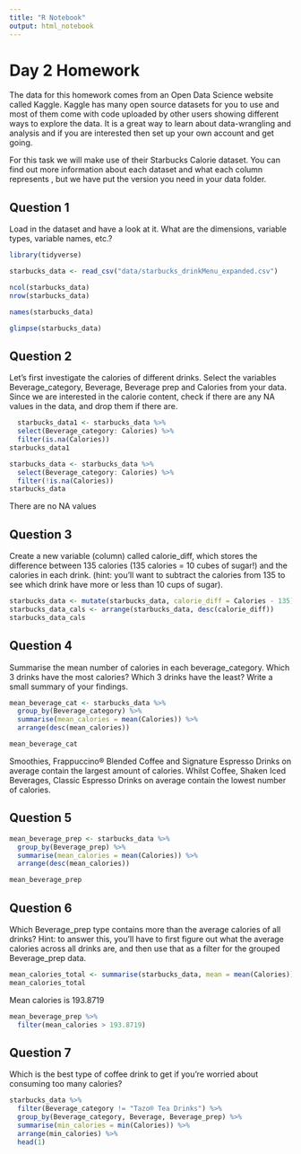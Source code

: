 ```yaml
---
title: "R Notebook"
output: html_notebook
---
```


# Day 2 Homework

The data for this homework comes from an Open Data Science website called Kaggle. Kaggle has many open source datasets for you to use and most of them come with code uploaded by other users showing different ways to explore the data. It is a great way to learn about data-wrangling and analysis and if you are interested then set up your own account and get going.

For this task we will make use of their Starbucks Calorie dataset. You can find out more information about each dataset and what each column represents , but we have put the version you need in your data folder.

## Question 1
Load in the dataset and have a look at it. What are the dimensions, variable types, variable names, etc.?

```r
library(tidyverse)
```

```r
starbucks_data <- read_csv("data/starbucks_drinkMenu_expanded.csv")
```

```r
ncol(starbucks_data)
nrow(starbucks_data)
```



```r
names(starbucks_data)
```


```r
glimpse(starbucks_data)
```

## Question 2
Let’s first investigate the calories of different drinks. Select the variables Beverage_category, Beverage, Beverage prep and Calories from your data. Since we are interested in the calorie content, check if there are any NA values in the data, and drop them if there are.

```r
  starbucks_data1 <- starbucks_data %>% 
  select(Beverage_category: Calories) %>% 
  filter(is.na(Calories))
starbucks_data1


```

```r
starbucks_data <- starbucks_data %>% 
  select(Beverage_category: Calories) %>% 
  filter(!is.na(Calories))
starbucks_data
```

There are no NA values

## Question 3
 Create a new variable (column) called calorie_diff, which stores the difference between 135 calories (135 calories = 10 cubes of sugar!) and the calories in each drink. (hint: you’ll want to subtract the calories from 135 to see which drink have more or less than 10 cups of sugar).
 
```r
starbucks_data <- mutate(starbucks_data, calorie_diff = Calories - 135)
starbucks_data_cals <- arrange(starbucks_data, desc(calorie_diff))
starbucks_data_cals 

```

## Question 4
Summarise the mean number of calories in each beverage_category. Which 3 drinks have the most calories? Which 3 drinks have the least? Write a small summary of your findings.
```r
mean_beverage_cat <- starbucks_data %>% 
  group_by(Beverage_category) %>% 
  summarise(mean_calories = mean(Calories)) %>% 
  arrange(desc(mean_calories))

mean_beverage_cat
```
Smoothies, Frappuccino® Blended Coffee and Signature Espresso Drinks on average contain the largest amount of calories. Whilst Coffee, Shaken Iced Beverages, Classic Espresso Drinks on average contain the lowest number of calories.

## Question 5

```r
mean_beverage_prep <- starbucks_data %>% 
  group_by(Beverage_prep) %>% 
  summarise(mean_calories = mean(Calories)) %>% 
  arrange(desc(mean_calories))

mean_beverage_prep
```

## Question 6
Which Beverage_prep type contains more than the average calories of all drinks?
Hint: to answer this, you’ll have to first figure out what the average calories across all drinks are, and then use that as a filter for the grouped Beverage_prep data.

```r
mean_calories_total <- summarise(starbucks_data, mean = mean(Calories))
mean_calories_total
```
Mean calories is 193.8719	

```r
mean_beverage_prep %>% 
  filter(mean_calories > 193.8719)
```

## Question 7
Which is the best type of coffee drink to get if you’re worried about consuming too many calories?

```r
starbucks_data %>%
  filter(Beverage_category != "Tazo® Tea Drinks") %>%
  group_by(Beverage_category, Beverage, Beverage_prep) %>%
  summarise(min_calories = min(Calories)) %>%
  arrange(min_calories) %>%
  head(1)
```

